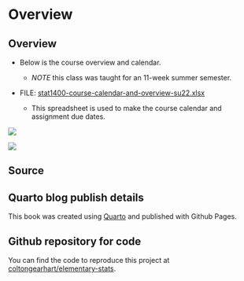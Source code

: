 # Overview {.unnumbered}

## Overview

- Below is the course overview and calendar.

    - *NOTE* this class was taught for an 11-week summer semester.

- FILE: [stat1400-course-calendar-and-overview-su22.xlsx](https://github.com/coltongearhart/elementary-stats/blob/main/intro/stat1400-course-calendar-and-overview-su22.xlsx)

    - This spreadsheet is used to make the course calendar and assignment due dates.
    
![](intro/stat1400-course-overview-su22.png){fig-align="left"}

![](intro/stat1400-course-calendar-su22.png){fig-align="left"}

## Source

::: callout-note
## Quarto blog publish details

This book was created using [Quarto](https://quarto.org/) and published with Github Pages.
:::

::: callout-tip
## Github repository for code

You can find the code to reproduce this project at [coltongearhart/elementary-stats](https://github.com/coltongearhart/elementary-stats).
:::
